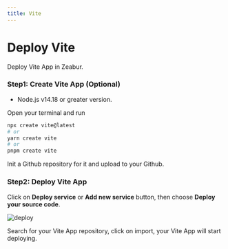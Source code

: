```yaml
---
title: Vite
---
```



<Head>
  <meta name="zeabur:image:title" content="Deploy Vite" />
  <meta name="zeabur:image:subtitle" content="Deploy Vite App in Zeabur" />
  <meta name="twitter:image" content="https://opengraph-dev.zeabur.app/api/og?title=Deploy Vite&desc=Deploy Vite App in Zeabur" />
  <meta name="og:image" content="https://opengraph-dev.zeabur.app/api/og?title=Deploy Vite&desc=Deploy Vite App in Zeabur" />
</Head>

# Deploy Vite

Deploy Vite App in Zeabur.

### Step1: Create Vite App (Optional)

- Node.js v14.18 or greater version.

Open your terminal and run 
```bash 
npx create vite@latest
# or 
yarn create vite
# or
pnpm create vite
```

Init a Github repository for it and upload to your Github.

### Step2: Deploy Vite App

Click on **Deploy service** or **Add new service** button, then choose **Deploy your source code**.

![deploy](/framework/deploy.png)

Search for your Vite App repository, click on import, your Vite App will start deploying.

